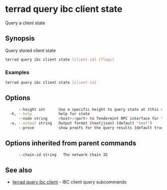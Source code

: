 # terrad query ibc client state

Query a client state

## Synopsis

Query stored client state

```sh Terrad
terrad query ibc client state [client-id] [flags]
```

### Examples

```sh Terrad
terrad query ibc client state [client-id]
```

## Options

```sh Terrad
      --height int      Use a specific height to query state at (this can error if the node is pruning state)
  -h, --help            help for state
      --node string     <host>:<port> to Tendermint RPC interface for this chain (default "tcp://localhost:26657")
  -o, --output string   Output format (text|json) (default "text")
      --prove           show proofs for the query results (default true)
```

## Options inherited from parent commands

```sh Terrad
      --chain-id string   The network chain ID
```

## See also

* [terrad query ibc client](terrad_query_ibc_client.mdx)	 - IBC client query subcommands


